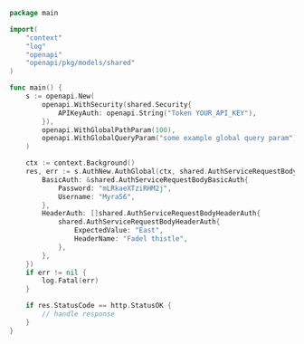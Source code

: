 ```go showLineNumbers copy filename="Auth Global usage example"
package main

import(
	"context"
	"log"
	"openapi"
	"openapi/pkg/models/shared"
)

func main() {
    s := openapi.New(
        openapi.WithSecurity(shared.Security{
            APIKeyAuth: openapi.String("Token YOUR_API_KEY"),
        }),
        openapi.WithGlobalPathParam(100),
        openapi.WithGlobalQueryParam("some example global query param"),
    )

    ctx := context.Background()
    res, err := s.AuthNew.AuthGlobal(ctx, shared.AuthServiceRequestBody{
        BasicAuth: &shared.AuthServiceRequestBodyBasicAuth{
            Password: "mLRkaeXTziRHM2j",
            Username: "Myra56",
        },
        HeaderAuth: []shared.AuthServiceRequestBodyHeaderAuth{
            shared.AuthServiceRequestBodyHeaderAuth{
                ExpectedValue: "East",
                HeaderName: "Fadel thistle",
            },
        },
    })
    if err != nil {
        log.Fatal(err)
    }

    if res.StatusCode == http.StatusOK {
        // handle response
    }
}
```
